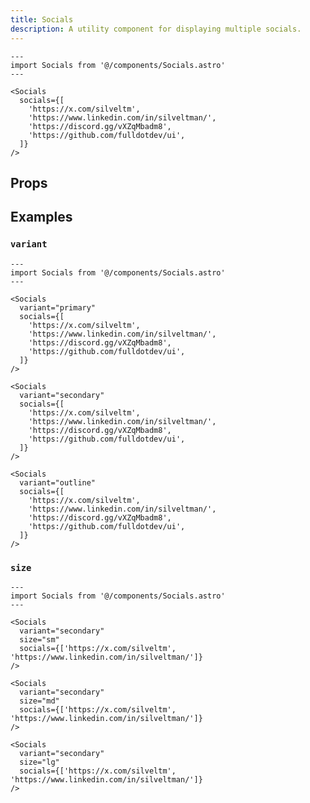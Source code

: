 ```yaml
---
title: Socials
description: A utility component for displaying multiple socials.
---
```



```astro live
---
import Socials from '@/components/Socials.astro'
---

<Socials
  socials={[
    'https://x.com/silveltm',
    'https://www.linkedin.com/in/silveltman/',
    'https://discord.gg/vXZqMbadm8',
    'https://github.com/fulldotdev/ui',
  ]}
/>
```

## Props

<Props />

## Examples

### `variant`

```astro live
---
import Socials from '@/components/Socials.astro'
---

<Socials
  variant="primary"
  socials={[
    'https://x.com/silveltm',
    'https://www.linkedin.com/in/silveltman/',
    'https://discord.gg/vXZqMbadm8',
    'https://github.com/fulldotdev/ui',
  ]}
/>

<Socials
  variant="secondary"
  socials={[
    'https://x.com/silveltm',
    'https://www.linkedin.com/in/silveltman/',
    'https://discord.gg/vXZqMbadm8',
    'https://github.com/fulldotdev/ui',
  ]}
/>

<Socials
  variant="outline"
  socials={[
    'https://x.com/silveltm',
    'https://www.linkedin.com/in/silveltman/',
    'https://discord.gg/vXZqMbadm8',
    'https://github.com/fulldotdev/ui',
  ]}
/>
```

### `size`

```astro live
---
import Socials from '@/components/Socials.astro'
---

<Socials
  variant="secondary"
  size="sm"
  socials={['https://x.com/silveltm', 'https://www.linkedin.com/in/silveltman/']}
/>

<Socials
  variant="secondary"
  size="md"
  socials={['https://x.com/silveltm', 'https://www.linkedin.com/in/silveltman/']}
/>

<Socials
  variant="secondary"
  size="lg"
  socials={['https://x.com/silveltm', 'https://www.linkedin.com/in/silveltman/']}
/>
```
